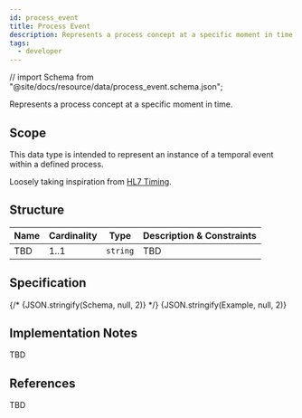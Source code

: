 ```yaml
---
id: process_event
title: Process Event
description: Represents a process concept at a specific moment in time.
tags:
  - developer
---
```



// import Schema from "@site/docs/resource/data/process_event.schema.json";

Represents a process concept at a specific moment in time.

## Scope

This data type is intended to represent an instance of a temporal event within a defined process.

Loosely taking inspiration from [HL7 Timing](https://www.hl7.org/fhir/datatypes.html#timing).

## Structure

| Name | Cardinality | Type | Description & Constraints |
| --- | --- | --- | --- |
| TBD | 1..1 | `string` | TBD |

## Specification

<Tabs queryString="tab">
  {/* <TabItem value="schema" label="Schema" default>
    <JSONSchemaViewer schema={Schema} viewerOptions={{ showExamples: true }} />
  </TabItem>
  <TabItem value="source" label="Source">
    <CodeBlock language="json" showLineNumbers>
      {JSON.stringify(Schema, null, 2)}
    </CodeBlock>
  </TabItem> */}
  <TabItem value="example" label="Example">
    <CodeBlock language="json" showLineNumbers>
      {JSON.stringify(Example, null, 2)}
    </CodeBlock>
  </TabItem>
</Tabs>

## Implementation Notes

TBD

## References

TBD
